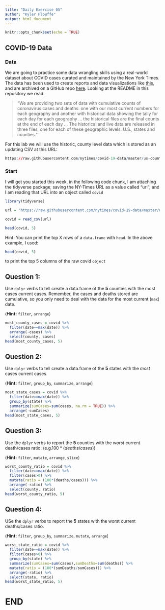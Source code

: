 ```yaml
---
title: "Daily Exercise 05"
author: "Kyler Plouffe"
output: html_document
---
```


```r
knitr::opts_chunk$set(echo = TRUE)
```

## COVID-19 Data

### Data

We are going to practice some data wrangling skills using a real-world dataset about COVID cases curated and maintained by the New York Times. The data has been used to create reports and data visualizations like [this](https://www.nytimes.com/interactive/2020/us/coronavirus-spread.html?referringSource=articleShare), and are archived on a GitHub repo [here](https://github.com/nytimes/covid-19-data). Looking at the README in this repository we read:

> "We are providing two sets of data with cumulative counts of coronavirus cases and deaths: one with our most current numbers for each geography and another with historical data showing the tally for each day for each geography ... the historical files are the final counts at the end of each day ... The historical and live data are released in three files, one for each of these geographic levels: U.S., states and counties."

For this lab we will use the historic, county level data which is stored as an updating CSV at this URL:


```r
https://raw.githubusercontent.com/nytimes/covid-19-data/master/us-counties.csv
```

### Start

I will get you started this week, in the following code chunk, I am attaching the tidyverse package; saving the NY-Times URL as a value called "url"; and I am reading that URL into an object called `covid`

```r
library(tidyverse)

url = 'https://raw.githubusercontent.com/nytimes/covid-19-data/master/us-counties.csv'

covid = read_csv(url)

head(covid, 5)
```

Hint: You can print the top X rows of a `data.frame` with `head`. In the above example, I used:

```r
head(covid, 5)
```

to print the top 5 columns of the raw covid `object` 

## Question 1: 

Use `dplyr` verbs to tell create a data.frame of the **5** counties with the most cases current cases. Remember, the cases and deaths stored are cumulative, so you only need to deal with the data for the most current (`max`) date.

(**Hint:** `filter`, `arrange`)

```r
most_county_cases = covid %>% 
  filter(date==max(date)) %>% 
  arrange(-cases) %>% 
  select(county, cases)
head(most_county_cases, 5)
```

## Question 2: 

Use `dplyr` verbs to tell create a data.frame of the **5** states with the _most_ cases current cases. 

(**Hint:** `filter`, `group_by`, `summarize`, `arrange`)

```r
most_state_cases = covid %>% 
  filter(date==max(date)) %>% 
  group_by(state) %>% 
  summarize(sumCases=sum(cases, na.rm = TRUE)) %>% 
  arrange(-sumCases)
head(most_state_cases, 5)
```

## Question 3: 

Use the `dplyr` verbs to report the  **5** counties with the _worst_ current death/cases ratio: (e.g.$100* (deaths/cases)$)

(**Hint:** `filter`, `mutate`, `arrange`, `slice`)

```r
worst_county_ratio = covid %>% 
  filter(date==max(date)) %>% 
  filter(cases>0) %>% 
  mutate(ratio = (100*(deaths/cases))) %>% 
  arrange(-ratio) %>% 
  select(county, ratio)
head(worst_county_ratio, 5)
```


## Question 4: 

USe the `dplyr` verbs to report the **5** states with the worst current deaths/cases ratio.

(**Hint:** `filter`, `group_by`, `summarize`, `mutate`, `arrange`)

```r
worst_state_ratio = covid %>% 
  filter(date==max(date)) %>% 
  filter(cases>0) %>% 
  group_by(state) %>% 
  summarize(sumCases=sum(cases),sumDeaths=sum(deaths)) %>% 
  mutate(ratio = (100*(sumDeaths/sumCases))) %>% 
  arrange(-ratio) %>% 
  select(state, ratio)
head(worst_state_ratio, 5)
```


# END



